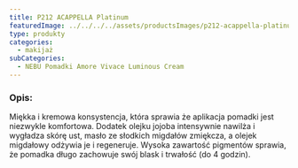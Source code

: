 ```yaml
---
title: P212 ACAPPELLA Platinum
featuredImage: ../../../../assets/productsImages/p212-acappella-platinum.png
type: produkty
categories:
  - makijaż
subCategories:
  - NEBU Pomadki Amore Vivace Luminous Cream
---
```


<h3>Opis:</h3>

Miękka i kremowa konsystencja, która sprawia że aplikacja pomadki jest niezwykle komfortowa. Dodatek olejku jojoba intensywnie nawilża i wygładza skórę ust, masło ze słodkich migdałów zmiękcza, a olejek migdałowy odżywia je i regeneruje.
Wysoka zawartość pigmentów sprawia, że pomadka długo zachowuje swój blask i trwałość (do 4 godzin).
